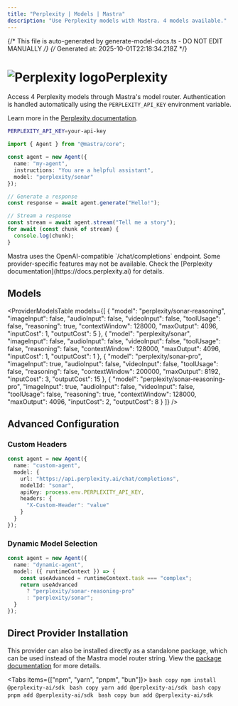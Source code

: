 ```yaml
---
title: "Perplexity | Models | Mastra"
description: "Use Perplexity models with Mastra. 4 models available."
---
```


{/* This file is auto-generated by generate-model-docs.ts - DO NOT EDIT MANUALLY */}
{/* Generated at: 2025-10-01T22:18:34.218Z */}


# <img src="https://models.dev/logos/perplexity.svg" alt="Perplexity logo" className="inline w-8 h-8 mr-2 align-middle dark:invert dark:brightness-0 dark:contrast-200" />Perplexity

Access 4 Perplexity models through Mastra's model router. Authentication is handled automatically using the `PERPLEXITY_API_KEY` environment variable.

Learn more in the [Perplexity documentation](https://docs.perplexity.ai).

```bash
PERPLEXITY_API_KEY=your-api-key
```

```typescript
import { Agent } from "@mastra/core";

const agent = new Agent({
  name: "my-agent",
  instructions: "You are a helpful assistant",
  model: "perplexity/sonar"
});

// Generate a response
const response = await agent.generate("Hello!");

// Stream a response
const stream = await agent.stream("Tell me a story");
for await (const chunk of stream) {
  console.log(chunk);
}
```

<Callout type="info">
Mastra uses the OpenAI-compatible `/chat/completions` endpoint. Some provider-specific features may not be available. Check the [Perplexity documentation](https://docs.perplexity.ai) for details.
</Callout>

## Models

<ProviderModelsTable 
  models={[
  {
    "model": "perplexity/sonar-reasoning",
    "imageInput": false,
    "audioInput": false,
    "videoInput": false,
    "toolUsage": false,
    "reasoning": true,
    "contextWindow": 128000,
    "maxOutput": 4096,
    "inputCost": 1,
    "outputCost": 5
  },
  {
    "model": "perplexity/sonar",
    "imageInput": false,
    "audioInput": false,
    "videoInput": false,
    "toolUsage": false,
    "reasoning": false,
    "contextWindow": 128000,
    "maxOutput": 4096,
    "inputCost": 1,
    "outputCost": 1
  },
  {
    "model": "perplexity/sonar-pro",
    "imageInput": true,
    "audioInput": false,
    "videoInput": false,
    "toolUsage": false,
    "reasoning": false,
    "contextWindow": 200000,
    "maxOutput": 8192,
    "inputCost": 3,
    "outputCost": 15
  },
  {
    "model": "perplexity/sonar-reasoning-pro",
    "imageInput": true,
    "audioInput": false,
    "videoInput": false,
    "toolUsage": false,
    "reasoning": true,
    "contextWindow": 128000,
    "maxOutput": 4096,
    "inputCost": 2,
    "outputCost": 8
  }
]}
/>

## Advanced Configuration

### Custom Headers

```typescript
const agent = new Agent({
  name: "custom-agent",
  model: {
    url: "https://api.perplexity.ai/chat/completions",
    modelId: "sonar",
    apiKey: process.env.PERPLEXITY_API_KEY,
    headers: {
      "X-Custom-Header": "value"
    }
  }
});
```

### Dynamic Model Selection

```typescript
const agent = new Agent({
  name: "dynamic-agent",
  model: ({ runtimeContext }) => {
    const useAdvanced = runtimeContext.task === "complex";
    return useAdvanced 
      ? "perplexity/sonar-reasoning-pro"
      : "perplexity/sonar";
  }
});
```

## Direct Provider Installation

This provider can also be installed directly as a standalone package, which can be used instead of the Mastra model router string. View the [package documentation](https://www.npmjs.com/package/@perplexity-ai/sdk) for more details.

<Tabs items={["npm", "yarn", "pnpm", "bun"]}>
  <Tab>
    ```bash copy
    npm install @perplexity-ai/sdk
    ```
  </Tab>
  <Tab>
    ```bash copy
    yarn add @perplexity-ai/sdk
    ```
  </Tab>
  <Tab>
    ```bash copy
    pnpm add @perplexity-ai/sdk
    ```
  </Tab>
  <Tab>
    ```bash copy
    bun add @perplexity-ai/sdk
    ```
  </Tab>
</Tabs>
